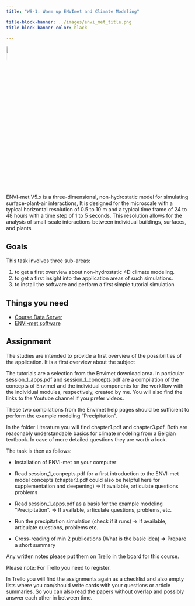 ```yaml
---
title: "WS-1: Warm up ENVImet and Climate Modeling"

title-block-banner: ../images/envi_met_title.png
title-block-banner-color: black 

---
```


![](../images/mandantory.png){width=10%}

ENVI-met V5.x is a three-dimensional, non-hydrostatic model for simulating surface-plant-air interactions, It is designed for the microscale with a typical horizontal resolution of 0.5 to 10 m and a typical time frame of 24 to 48 hours with a time step of 1 to 5 seconds. This resolution allows for the analysis of small-scale interactions between individual buildings, surfaces, and plants


## Goals

This task involves three sub-areas:

1. to get a first overview about non-hydrostatic 4D climate modeling.
2. to get a first insight into the application areas of such simulations.
3. to install the software and perform a first simple tutorial simulation

## Things you need 

* [Course Data Server](https://hessenbox.uni-marburg.de/getlink/fi5p6EzMUrtUVFW3DnkFky/envimet) 
* [ENVI-met software](https://envi-met.info/doku.php?id=start)



## Assignment
The studies are intended to provide a first overview of the possibilities of the application. It is a first overview about the subject 

The tutorials are a selection from the Envimet download area. In particular session_1_apps.pdf and session_1_concepts.pdf are a compilation of the concepts of Envimet and the individual components for the workflow with the individual modules, respectively, created by me. You will also find the links to the Youtube channel if you prefer videos.

These two compilations from the Envimet help pages should be sufficient to perform the example modeling "Precipitation".

In the folder Literature you will find chapter1.pdf and chapter3.pdf. Both are reasonably understandable basics for climate modeling from a Belgian textbook. In case of more detailed questions they are worth a look.


The task is then as follows:

* Installation of ENVI-met on your computer
*  Read session_1_conpepts.pdf for a first introduction to the ENVI-met model concepts (chapter3.pdf could also be helpful here for supplementation and deepening)
=> If available, articulate questions problems

* Read session_1_apps.pdf as a basis for the example modeling "Precipitation".
=> If available, articulate questions, problems, etc. 

* Run the precipitation simulation (check if it runs)
=> If available, articulate questions, problems etc.

* Cross-reading of min 2 publications (What is the basic idea)
=> Prepare a short summary

Any written notes please put them on [Trello](https://trello.com/b/mqXJIO7n/modellierung-envimet) in the board for this course. 

::: {.callout-tip appearance="simple"}
Please note: For Trello you need to register.
:::

In Trello you will find the assignments again as a checklist and also empty lists where you can/should write cards with your questions or article summaries. So you can also read the papers without overlap and possibly answer each other in between time.


